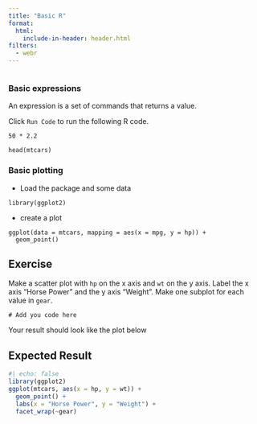 ```yaml
---
title: "Basic R"
format:
  html:
    include-in-header: header.html
filters:
  - webr
---
```


<html>
<script type="module">

import('https://webr.r-wasm.org/latest/webr.mjs').then(
    async ({ WebR }) => {
        //globalThis.webR = new WebR({
            SW_URL: "https://bluegreen-labs.github.io/R_book_template/"
        });
        globalThis.webR = new WebR();
        await globalThis.webR.init();
        globalThis.webRCodeShelter = await new globalThis.webR.Shelter();
        await globalThis.webR.installPackages(['ggplot2'])
  }
);

</script>
</html>

```r
```

### Basic expressions

An expression is a set of commands that returns a value.

Click `Run Code` to run the following R code.

```webr
50 * 2.2
```

```webr
head(mtcars)
```

### Basic plotting

* Load the package and some data

```webr
library(ggplot2)
```

* create a plot 

```webr
ggplot(data = mtcars, mapping = aes(x = mpg, y = hp)) +
  geom_point()
```


::: {.callout-note}
## Exercise

Make a scatter plot with `hp` on the x axis and `wt` on the y axis. Label the x axis "Horse Power" and the y axis “Weight”.
Make one subplot for each value in `gear`.

```webr
# Add you code here
```

Your result should look like the plot below
:::

::: {.callout-tip collapse="true"}
## Expected Result

```r
#| echo: false
library(ggplot2)
ggplot(mtcars, aes(x = hp, y = wt)) +
  geom_point() +
  labs(x = "Horse Power", y = "Weight") +
  facet_wrap(~gear)
```
:::
